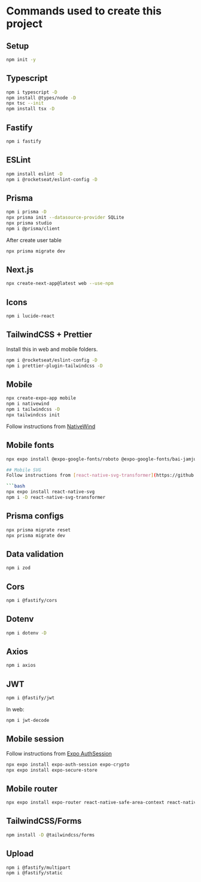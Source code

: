 # Commands used to create this project

## Setup
```bash
npm init -y
```

## Typescript
```bash
npm i typescript -D
npm install @types/node -D
npx tsc --init
npm install tsx -D
```

## Fastify
```bash
npm i fastify
```

## ESLint
```bash
npm install eslint -D
npm i @rocketseat/eslint-config -D
```

## Prisma
```bash
npm i prisma -D
npx prisma init --datasource-provider SQLite
npx prisma studio
npm i @prisma/client
```

After create user table
```bash
npx prisma migrate dev
```

## Next.js
```bash
npx create-next-app@latest web --use-npm
```

## Icons
```bash
npm i lucide-react
```

## TailwindCSS + Prettier
Install this in web and mobile folders.

```bash
npm i @rocketseat/eslint-config -D
npm i prettier-plugin-tailwindcss -D
```

## Mobile
```bash
npx create-expo-app mobile
npm i nativewind
npm i tailwindcss -D
npx tailwindcss init
```

Follow instructions from [NativeWind](https://www.nativewind.dev/quick-starts/expo)

## Mobile fonts
```bash
npx expo install @expo-google-fonts/roboto @expo-google-fonts/bai-jamjuree expo-font

## Mobile SVG
Follow instructions from [react-native-svg-transformer](https://github.com/kristerkari/react-native-svg-transformer)

```bash
npx expo install react-native-svg
npm i -D react-native-svg-transformer
```

## Prisma configs
```bash
npx prisma migrate reset
npx prisma migrate dev
```

## Data validation
```bash
npm i zod
```

## Cors
```bash
npm i @fastify/cors
```

## Dotenv
```bash
npm i dotenv -D
```

## Axios
```bash
npm i axios
```

## JWT
```bash
npm i @fastify/jwt
```

In web:
```bash
npm i jwt-decode
```

## Mobile session
Follow instructions from [Expo AuthSession](https://docs.expo.dev/versions/latest/sdk/auth-session/)

```bash
npx expo install expo-auth-session expo-crypto
npx expo install expo-secure-store
```

## Mobile router
```bash
npx expo install expo-router react-native-safe-area-context react-native-screens expo-linking expo-constants expo-status-bar
```

## TailwindCSS/Forms
```bash
npm install -D @tailwindcss/forms
```

## Upload
```bash
npm i @fastify/multipart
npm i @fastify/static
```